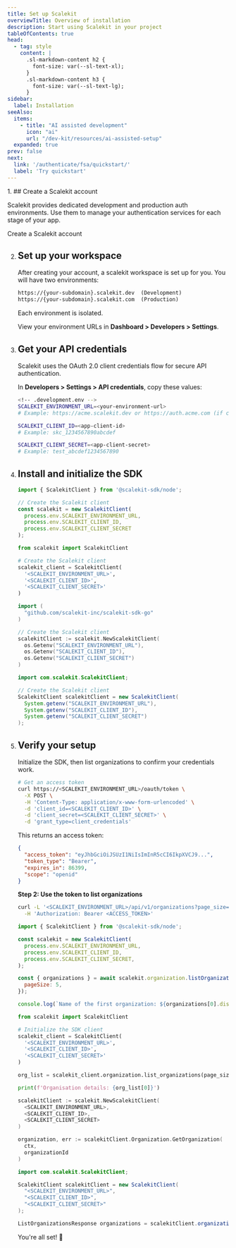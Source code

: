 ```yaml
---
title: Set up Scalekit
overviewTitle: Overview of installation
description: Start using Scalekit in your project
tableOfContents: true
head:
  - tag: style
    content: |
      .sl-markdown-content h2 {
        font-size: var(--sl-text-xl);
      }
      .sl-markdown-content h3 {
        font-size: var(--sl-text-lg);
      }
sidebar:
  label: Installation
seeAlso:
  items:
    - title: "AI assisted development"
      icon: "ai"
      url: "/dev-kit/resources/ai-assisted-setup"
  expanded: true
prev: false
next:
  link: '/authenticate/fsa/quickstart/'
  label: 'Try quickstart'
---
```



<Steps>
1. ## Create a Scalekit account

   Scalekit provides dedicated development and production auth environments. Use them to manage your authentication services for each stage of your app.

   <LinkButton href="https://app.scalekit.com/ws/signup" variant="secondary"  class='sk-secondary'  icon='right-arrow'>Create a Scalekit account</LinkButton>

2. ## Set up your workspace

   After creating your account, a scalekit workspace is set up for you. You will have two environments:

   ```md showLineNumbers=false wrap title="Environment URLs"
   https://{your-subdomain}.scalekit.dev  (Development)
   https://{your-subdomain}.scalekit.com  (Production)
   ```

   Each environment is isolated.

   View your environment URLs in **Dashboard > Developers > Settings**.

3. ## Get your API credentials

   Scalekit uses the OAuth 2.0 client credentials flow for secure API authentication.

   In **Developers > Settings > API credentials**, copy these values:

   ```sh showLineNumbers=false
   <!-- .development.env -->
   SCALEKIT_ENVIRONMENT_URL=<your-environment-url>
   # Example: https://acme.scalekit.dev or https://auth.acme.com (if custom domain is set)

   SCALEKIT_CLIENT_ID=<app-client-id>
   # Example: skc_1234567890abcdef

   SCALEKIT_CLIENT_SECRET=<app-client-secret>
   # Example: test_abcdef1234567890
   ```

4. ## Install and initialize the SDK

   <InstallSDK />

    <Tabs syncKey="tech-stack">
      <TabItem value="nodejs" label="Node.js">

      ```js
      import { ScalekitClient } from '@scalekit-sdk/node';

      // Create the Scalekit client
      const scalekit = new ScalekitClient(
        process.env.SCALEKIT_ENVIRONMENT_URL,
        process.env.SCALEKIT_CLIENT_ID,
        process.env.SCALEKIT_CLIENT_SECRET
      );
      ```

      </TabItem>
      <TabItem value="py" label="Python">

      ```python
      from scalekit import ScalekitClient

      # Create the Scalekit client
      scalekit_client = ScalekitClient(
        '<SCALEKIT_ENVIRONMENT_URL>',
        '<SCALEKIT_CLIENT_ID>',
        '<SCALEKIT_CLIENT_SECRET>'
      )
      ```

      </TabItem>
      <TabItem value="go" label="Go">

      ```go
      import (
        "github.com/scalekit-inc/scalekit-sdk-go"
      )

      // Create the Scalekit client
      scalekitClient := scalekit.NewScalekitClient(
        os.Getenv("SCALEKIT_ENVIRONMENT_URL"),
        os.Getenv("SCALEKIT_CLIENT_ID"),
        os.Getenv("SCALEKIT_CLIENT_SECRET")
      )
      ```

      </TabItem>
      <TabItem value="java" label="Java">

      ```java
      import com.scalekit.ScalekitClient;

      // Create the Scalekit client
      ScalekitClient scalekitClient = new ScalekitClient(
        System.getenv("SCALEKIT_ENVIRONMENT_URL"),
        System.getenv("SCALEKIT_CLIENT_ID"),
        System.getenv("SCALEKIT_CLIENT_SECRET")
      );
      ```

      </TabItem>
    </Tabs>
5. ## Verify your setup

   Initialize the SDK, then list organizations to confirm your credentials work.

   <Tabs syncKey="tech-stack">
   <TabItem value="curl" label="cURL">

    ```bash wrap showLineNumbers=false title="Authenticate with client credentials"
    # Get an access token
    curl https://<SCALEKIT_ENVIRONMENT_URL>/oauth/token \
      -X POST \
      -H 'Content-Type: application/x-www-form-urlencoded' \
      -d 'client_id=<SCALEKIT_CLIENT_ID>' \
      -d 'client_secret=<SCALEKIT_CLIENT_SECRET>' \
      -d 'grant_type=client_credentials'
    ```

    This returns an access token:

    ```json wrap showLineNumbers=false
    {
      "access_token": "eyJhbGciOiJSUzI1NiIsImInR5cCI6IkpXVCJ9...",
      "token_type": "Bearer",
      "expires_in": 86399,
      "scope": "openid"
    }
    ```

    **Step 2: Use the token to list organizations**

    ```sh wrap showLineNumbers=false title="List organizations"
    curl -L '<SCALEKIT_ENVIRONMENT_URL>/api/v1/organizations?page_size=5' \
      -H 'Authorization: Bearer <ACCESS_TOKEN>'
    ```

    </TabItem>

   <TabItem value="nodejs" label="Node.js">

   ```javascript collapse={1-8} wrap showLineNumbers=false
   import { ScalekitClient } from '@scalekit-sdk/node';

   const scalekit = new ScalekitClient(
     process.env.SCALEKIT_ENVIRONMENT_URL,
     process.env.SCALEKIT_CLIENT_ID,
     process.env.SCALEKIT_CLIENT_SECRET,
   );

   const { organizations } = await scalekit.organization.listOrganization({
     pageSize: 5,
   });

   console.log(`Name of the first organization: ${organizations[0].display_name}`);
   ```

   </TabItem>

   <TabItem value="python" label="Python">

   ```python collapse={1-9} wrap showLineNumbers=false
   from scalekit import ScalekitClient

   # Initialize the SDK client
   scalekit_client = ScalekitClient(
     '<SCALEKIT_ENVIRONMENT_URL>',
     '<SCALEKIT_CLIENT_ID>',
     '<SCALEKIT_CLIENT_SECRET>'
   )

   org_list = scalekit_client.organization.list_organizations(page_size='100')

   print(f'Organisation details: {org_list[0]}')
   ```

   </TabItem>

   <TabItem value="go" label="Go">

   ```go collapse={1-5} wrap showLineNumbers=false
   scalekitClient := scalekit.NewScalekitClient(
     <SCALEKIT_ENVIRONMENT_URL>,
     <SCALEKIT_CLIENT_ID>,
     <SCALEKIT_CLIENT_SECRET>
   )

   organization, err := scalekitClient.Organization.GetOrganization(
     ctx,
     organizationId
   )
   ```

   </TabItem>

   <TabItem value="java" label="Java">

   ```java collapse={1-7} wrap showLineNumbers=false
   import com.scalekit.ScalekitClient;

   ScalekitClient scalekitClient = new ScalekitClient(
     "<SCALEKIT_ENVIRONMENT_URL>",
     "<SCALEKIT_CLIENT_ID>",
     "<SCALEKIT_CLIENT_SECRET>"
   );

   ListOrganizationsResponse organizations = scalekitClient.organizations().listOrganizations(5, "");
   ```


   </TabItem>
   </Tabs>
   You're all set! 👏

</Steps>
